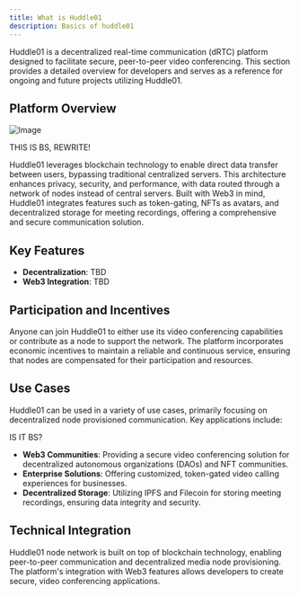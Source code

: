 ```yaml
---
title: What is Huddle01
description: Basics of huddle01
---
```


Huddle01 is a decentralized real-time communication 
(dRTC) platform designed to facilitate secure, 
peer-to-peer video conferencing. 
This section provides a detailed overview for 
developers and serves as a reference for ongoing 
and future projects utilizing Huddle01.

## Platform Overview

![Image](/system-architecture.png)

THIS IS BS, REWRITE!

Huddle01 leverages blockchain technology to 
enable direct data transfer between users, 
bypassing traditional centralized servers. 
This architecture enhances privacy, security, 
and performance, with data routed through a network 
of nodes instead of central servers. Built with Web3 
in mind, Huddle01 integrates features such as token-gating, 
NFTs as avatars, and decentralized storage for meeting 
recordings, offering a comprehensive and secure 
communication solution.

## Key Features

- **Decentralization**: TBD
- **Web3 Integration**: TBD

## Participation and Incentives

Anyone can join Huddle01 to either use 
its video conferencing capabilities or 
contribute as a node to support the network. 
The platform incorporates economic incentives 
to maintain a reliable and continuous service, 
ensuring that nodes are compensated for their 
participation and resources.

## Use Cases

Huddle01 can be used in a variety of use cases, 
primarily focusing on decentralized node provisioned communication. 
Key applications include:

IS IT BS?

- **Web3 Communities**: Providing a secure video conferencing solution for decentralized autonomous organizations (DAOs) and NFT communities.
- **Enterprise Solutions**: Offering customized, token-gated video calling experiences for businesses.
- **Decentralized Storage**: Utilizing IPFS and Filecoin for storing meeting recordings, ensuring data integrity and security.

## Technical Integration

Huddle01 node network is built on top of blockchain technology, 
enabling peer-to-peer communication and decentralized media node provisioning. 
The platform's integration with Web3 features allows developers to create secure, 
video conferencing applications.


